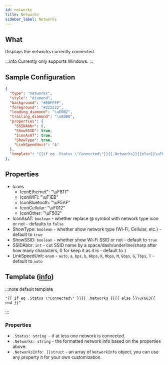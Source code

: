 ```yaml
---
id: networks
title: Networks
sidebar_label: Networks
---
```

## What

Displays the networks currently connected.

:::info
Currently only supports Windows.
:::

## Sample Configuration

```json
{
  "type": "networks",
  "style": "diamond",
  "background": "#E0FFFF",
  "foreground": "#222222",
  "leading_diamond": "\uE0B2",
  "trailing_diamond": "\uE0B0",
  "properties": {
    "SSIDAbbr": 8,
    "ShowSSID": true,
    "IconAsAT": true,
    "ShowType": true,
    "LinkSpeedUnit": "A"
  },
  "template": "{{if eq .Status \"Connected\"}}{{.Networks}}{{else}}\uF663{{end}}"
},
```

## Properties

- Icons
  - IconEthernet": "\uF817"
  - IconWiFi: "\uF1EB"
  - IconBluetooth: "\uF5AF"
  - IconCellular: "\uF012"
  - IconOther: "\uF502"
- IconAsAT: `boolean` - whether replace @ symbol with network type icon or not - defaults to `false`
- ShowType: `boolean` - whether show network type (Wi-Fi, Cellular, etc.) - default to `true`
- ShowSSID: `boolean` - whether show Wi-Fi SSID or not - default to `true`
- SSIDAbbr: `int` - cut SSID name by a space/dash/underline/sharp after how many characters, 0 for keep it as it is - default to `1`
- LinkSpeedUnit: `enum` - `auto`, `a`, `bps`, `b`, `Kbps`, `K`, `Mbps`, `M`, `Gbps`, `G`, `Tbps`, `T` - default to `auto`

## Template ([info][templates])

:::note default template

```template
"{{ if eq .Status \"Connected\" }}{{ .Networks }}{{ else }}\uF663{{ end }}"
```

:::

### Properties

- `.Status: string `- if at less one network is connected.
- `.Networks: string` - the formatted network info based on the properties above.
- `.NetworksInfo: []struct` - an array of `NetworkInfo` object, you can use any property it for your own customization.

[templates]: /docs/configuration/templates
